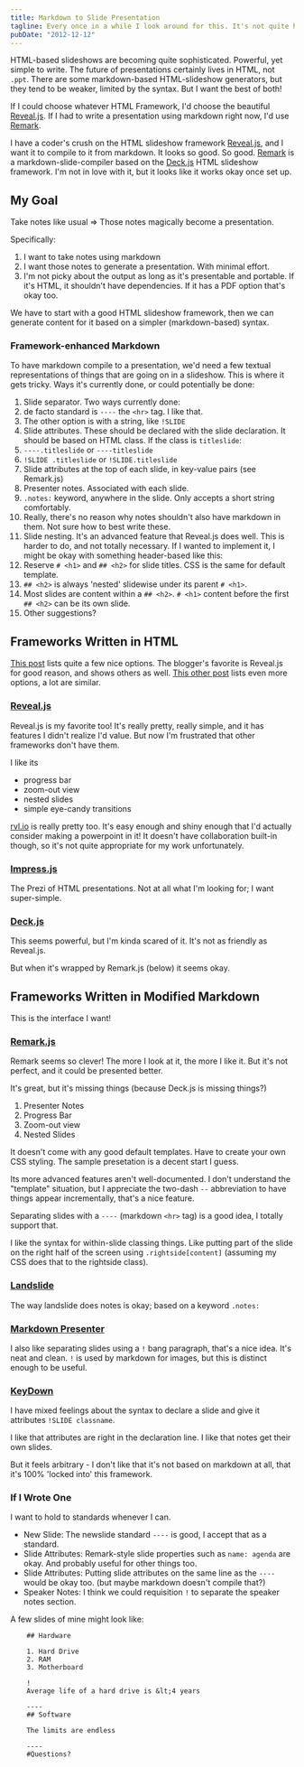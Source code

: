```yaml
---
title: Markdown to Slide Presentation
tagline: Every once in a while I look around for this. It's not quite here yet.
pubDate: "2012-12-12"
---
```


HTML-based slideshows are becoming quite sophisticated. Powerful, yet simple to write. The future of presentations certainly lives in HTML, not `.ppt`. There are some markdown-based HTML-slideshow generators, but they tend to be weaker, limited by the syntax. But I want the best of both!

If I could choose whatever HTML Framework, I'd choose the beautiful [Reveal.js](http://lab.hakim.se/reveal-js/). If I had to write a presentation using markdown right now, I'd use [Remark](http://gnab.github.com/remark/).

I have a coder's crush on the HTML slideshow framework [Reveal.js](http://lab.hakim.se/reveal-js/), and I want it to compile to it from markdown. It looks so good. So good. [Remark](http://gnab.github.com/remark/) is a markdown-slide-compiler based on the [Deck.js](http://imakewebthings.com/deck.js/) HTML slideshow framework. I'm not in love with it, but it looks like it works okay once set up.

## My Goal

Take notes like usual => Those notes magically become a presentation.

Specifically:

1. I want to take notes using markdown
2. I want those notes to generate a presentation. With minimal effort.
3. I'm not picky about the output as long as it's presentable and portable. If it's HTML, it shouldn't have dependencies. If it has a PDF option that's okay too.

We have to start with a good HTML slideshow framework, then we can generate content for it based on a simpler (markdown-based) syntax.

### Framework-enhanced Markdown

To have markdown compile to a presentation, we'd need a few textual representations of things that are going on in a slideshow. This is where it gets tricky. Ways it's currently done, or could potentially be done:

1. Slide separator. Two ways currently done:
1. de facto standard is `----` the `<hr>` tag. I like that.
1. The other option is with a string, like `!SLIDE`
1. Slide attributes. These should be declared with the slide declaration. It should be based on HTML class. If the class is `titleslide`:
1. `----.titleslide` or `----titleslide`
1. `!SLIDE .titleslide` or `!SLIDE.titleslide`
1. Slide attributes at the top of each slide, in key-value pairs (see Remark.js)
1. Presenter notes. Associated with each slide.
1. `.notes:` keyword, anywhere in the slide. Only accepts a short string comfortably.
1. Really, there's no reason why notes shouldn't also have markdown in them. Not sure how to best write these.
1. Slide nesting. It's an advanced feature that Reveal.js does well. This is harder to do, and not totally necessary. If I wanted to implement it, I might be okay with something header-based like this:
1. Reserve `# <h1>` and `## <h2>` for slide titles. CSS is the same for default template.
1. `## <h2>` is always 'nested' slidewise under its parent `# <h1>`.
1. Most slides are content within a `## <h2>`. `# <h1>` content before the first `## <h2>` can be its own slide.
1. Other suggestions?

## Frameworks Written in HTML

[This post](http://www.sitepoint.com/5-free-html5-presentation-systems/) lists quite a few nice options. The blogger's favorite is Reveal.js for good reason, and shows others as well. [This other post](http://www.impressivewebs.com/html-slidedeck-toolkits/) lists even more options, a lot are similar.

### [Reveal.js](https://github.com/hakimel/reveal.js/)

Reveal.js is my favorite too! It's really pretty, really simple, and it has features I didn't realize I'd value. But now I'm frustrated that other frameworks don't have them.

I like its

- progress bar
- zoom-out view
- nested slides
- simple eye-candy transitions

[rvl.io](http://www.rvl.io) is really pretty too. It's easy enough and shiny enough that I'd actually consider making a powerpoint in it! It doesn't have collaboration built-in though, so it's not quite appropriate for my work unfortunately.

### [Impress.js](https://github.com/bartaz/impress.js/)

The Prezi of HTML presentations. Not at all what I'm looking for; I want super-simple.

### [Deck.js](https://github.com/imakewebthings/deck.js)

This seems powerful, but I'm kinda scared of it. It's not as friendly as Reveal.js.

But when it's wrapped by Remark.js (below) it seems okay.

## Frameworks Written in Modified Markdown

This is the interface I want!

### [Remark.js](http://github.com/gnab/remark)

Remark seems so clever! The more I look at it, the more I like it. But it's not perfect, and it could be presented better.

It's great, but it's missing things (because Deck.js is missing things?)

1. Presenter Notes
2. Progress Bar
3. Zoom-out view
4. Nested Slides

It doesn't come with any good default templates. Have to create your own CSS styling. The sample presetation is a decent start I guess.

Its more advanced features aren't well-documented. I don't understand the "template" situation, but I appreciate the two-dash `--` abbreviation to have things appear incrementally, that's a nice feature.

Separating slides with a `----` (markdown `<hr>` tag) is a good idea, I totally support that.

I like the syntax for within-slide classing things. Like putting part of the slide on the right half of the screen using `.rightside[content]` (assuming my CSS does that to the rightside class).

### [Landslide](https://github.com/adamzap/landslide#notes)

The way landslide does notes is okay; based on a keyword `.notes:`

### [Markdown Presenter](http://www.splinter.com.au/markdown-presentations/)

I also like separating slides using a `!` bang paragraph, that's a nice idea. It's neat and clean. `!` is used by markdown for images, but this is distinct enough to be useful.

### [KeyDown](https://github.com/infews/keydown)

I have mixed feelings about the syntax to declare a slide and give it attributes `!SLIDE classname`.

I like that attributes are right in the declaration line. I like that notes get their own slides.

But it feels arbitrary - I don't like that it's not based on markdown at all, that it's 100% 'locked into' this framework.

### If I Wrote One

I want to hold to standards whenever I can.

- New Slide: The newslide standard `----` is good, I accept that as a standard.
- Slide Attributes: Remark-style slide properties such as `name: agenda` are okay. And probably useful for other things too.
- Slide Attributes: Putting slide attributes on the same line as the `----` would be okay too. (but maybe markdown doesn't compile that?)
- Speaker Notes: I think we could requisition `!` to separate the speaker notes section.

A few slides of mine might look like:

```
    ## Hardware

    1. Hard Drive
    2. RAM
    3. Motherboard

    !
    Average life of a hard drive is &lt;4 years

    ----
    ## Software

    The limits are endless

    ----
    #Questions?
```
